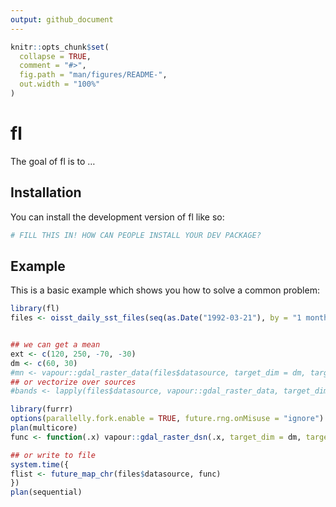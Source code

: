 ```yaml
---
output: github_document
---
```


<!-- README.md is generated from README.Rmd. Please edit that file -->

```r
knitr::opts_chunk$set(
  collapse = TRUE,
  comment = "#>",
  fig.path = "man/figures/README-",
  out.width = "100%"
)
```

# fl

<!-- badges: start -->
<!-- badges: end -->

The goal of fl is to ...

## Installation

You can install the development version of fl like so:

``` r
# FILL THIS IN! HOW CAN PEOPLE INSTALL YOUR DEV PACKAGE?
```

## Example

This is a basic example which shows you how to solve a common problem:

```r
library(fl)
files <- oisst_daily_sst_files(seq(as.Date("1992-03-21"), by = "1 month", length.out = 12L * 580))


## we can get a mean
ext <- c(120, 250, -70, -30)
dm <- c(60, 30)
#mn <- vapour::gdal_raster_data(files$datasource, target_dim = dm, target_ext = ext)
## or vectorize over sources
#bands <- lapply(files$datasource, vapour::gdal_raster_data, target_dim = dm, target_ext = ext)

library(furrr)
options(parallelly.fork.enable = TRUE, future.rng.onMisuse = "ignore")
plan(multicore)
func <- function(.x) vapour::gdal_raster_dsn(.x, target_dim = dm, target_ext = ext, resample = "average")[[1]]

## or write to file
system.time({
flist <- future_map_chr(files$datasource, func) 
})
plan(sequential)


```


